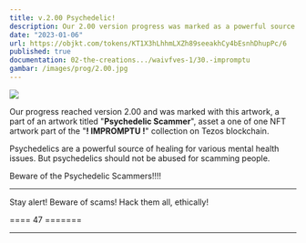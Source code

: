 ```yaml
---
title: v.2.00 Psychedelic!
description: Our 2.00 version progress was marked as a powerful source of healing for various mental health issues and should not be abused for scamming people.
date: "2023-01-06"
url: https://objkt.com/tokens/KT1X3hLhhmLXZh89seeakhCy4bEsnhDhupPc/6
published: true
documentation: 02-the-creations.../waivfves-1/30.-impromptu
gambar: /images/prog/2.00.jpg
---
```


[![](/images/prog/2.00.jpg)](/images/prog/2.00.jpg)

Our progress reached version 2.00 and was marked with this artwork, a part of an artwork titled "**Psychedelic Scammer**", asset a one of one NFT artwork part of the "**! IMPROMPTU !**" collection on Tezos blockchain.

Psychedelics are a powerful source of healing for various mental health issues. But psychedelics should not be abused for scamming people.

Beware of the Psychedelic Scammers!!!!

---

Stay alert! Beware of scams! Hack them all, ethically!

==== 47 =======

---
